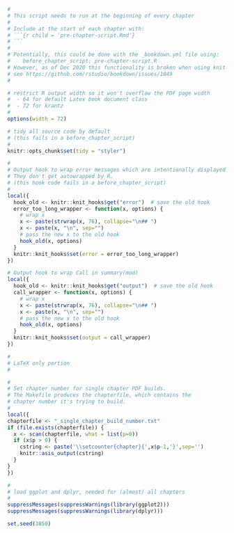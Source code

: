 ```r
#
# This script needs to run at the beginning of every chapter
#
# Include at the start of each chapter with:
# ```{r child = 'pre-chapter-script.Rmd'}
# ```
#
# Potentially, this could be done with the _bookdown.yml file using:
#    before_chapter_script: pre-chapter-script.R
# However, as of Dec 2020 this functionality is broken when using knit-then-merge builds
# see https://github.com/rstudio/bookdown/issues/1049
#

# restrict R output width so it won't overflow the PDF page width
#  - 64 for default Latex book document class
#  - 72 for krantz
#
options(width = 72)

# tidy all source code by default
# (this fails in a before_chapter_script)
#
knitr::opts_chunk$set(tidy = "styler")

#
# Output hook to wrap error messages which are intentionally displayed
# They don't get autowrapped by R.
# (this hook code fails in a before_chapter_script)
#
local({
  hook_old <- knitr::knit_hooks$get("error")  # save the old hook
  error_too_long_wrapper <- function(x, options) {
    # wrap x
    x <- paste(strwrap(x, 76), collapse="\n## ")
    x <- paste(x, "\n", sep="")
    # pass the new x to the old hook
    hook_old(x, options)
  }
  knitr::knit_hooks$set(error = error_too_long_wrapper)
})

# Output hook to wrap Call in summary(mod)
local({
  hook_old <- knitr::knit_hooks$get("output")  # save the old hook
  call_wrapper <- function(x, options) {
    # wrap x
    x <- paste(strwrap(x, 76), collapse="\n## ")
    x <- paste(x, "\n", sep="")
    # pass the new x to the old hook
    hook_old(x, options)
  }
  knitr::knit_hooks$set(output = call_wrapper)
})

```

```r
#
# LaTeX only portion
#

#
# Set chapter number for single chapter PDF builds.
# The Makefile produces the chapterfile, which contains the
# chapter number it's trying to build.
#
local({
chapterfile <- "_single_chapter_build_number.txt"
if (file.exists(chapterfile)) {
  x <- scan(chapterfile, what = list(p=0))
  if (x$p > 0) {
    cstring <- paste('\\setcounter{chapter}{',x$p-1,'}',sep='')
    knitr::asis_output(cstring)
  }
}
})

```

```r
#
# load ggplot and dplyr, needed for (almost) all chapters
#
suppressMessages(suppressWarnings(library(ggplot2)))
suppressMessages(suppressWarnings(library(dplyr)))

set.seed(3850)
```

